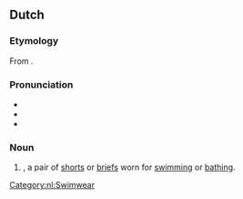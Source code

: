 ==Dutch==

===Etymology===
From {{compound|nl|zwemmen|broek|gloss1=to swim|gloss2=trousers/pants}}.

===Pronunciation===
* {{IPA|nl|/ˈzʋɛm.bruk/}}
* {{audio|nl|Nl-zwembroek.ogg|Audio}}
* {{hyphenation|nl|zwem|broek}}

===Noun===
{{nl-noun|f|g2=m|-en|zwembroekje}}

# {{l|en|swimming trunks}}, a pair of [[shorts]] or [[briefs]] worn for [[swimming]] or [[bathing]].

[[Category:nl:Swimwear]]